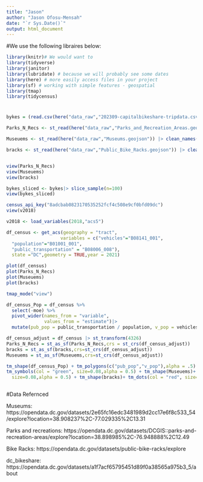 ```yaml
---
title: "Jason"
author: "Jason Ofosu-Mensah"
date: "`r Sys.Date()`"
output: html_document
---
```

#We use the following libraires below:
```r
library(knitr)# We would want to
library(tidyverse)
library(janitor)
library(lubridate) # because we will probably see some dates
library(here) # more easily access files in your project
library(sf) # working with simple features - geospatial
library(tmap)
library(tidycensus)
```
#
```r
bykes = (read.csv(here("data_raw","202309-capitalbikeshare-tripdata.csv"))) |> clean_names() 

Parks_N_Recs <- st_read(here("data_raw","Parks_and_Recreation_Areas.geojson")) |> clean_names()

Museuems <- st_read(here("data_raw","Museums.geojson")) |> clean_names()

bracks <- st_read(here("data_raw","Public_Bike_Racks.geojson")) |> clean_names()


view(Parks_N_Recs)
view(Museuems)
view(bracks)

```

```r

bykes_sliced <- bykes|> slice_sample(n=100)
view(bykes_sliced)
```

```r
census_api_key("8adcbab0823170535252fcf4c508e9cf0bfd09dc")
view(v2018)
```
```r
v2018 <- load_variables(2018,"acs5")
```
```r
df_census <- get_acs(geography = "tract",
                    variables = c("vehicles"="B08141_001",
  "population"="B01001_001",
  "public_transportation" = "B08006_008"),
  state ="DC",geometry = TRUE,year = 2021)
```
```r
plot(df_census)
plot(Parks_N_Recs)
plot(Museuems)
plot(bracks)
```

```r
tmap_mode("view")

df_census_Pop = df_census %>%
  select(-moe) %>%
  pivot_wider(names_from = "variable",
              values_from = "estimate")|>
  mutate(pub_pop = public_transportation / population, v_pop = vehicles / population)


```

```r
df_census_adjust = df_census |> st_transform(4326)
Parks_N_Recs = st_as_sf(Parks_N_Recs,crs = st_crs(df_census_adjust))
bracks = st_as_sf(bracks,crs=st_crs(df_census_adjust))
Museuems = st_as_sf(Museuems,crs=st_crs(df_census_adjust))

tm_shape(df_census_Pop) + tm_polygons(c("pub_pop","v_pop"),alpha = .5) + tm_shape(Parks_N_Recs)+
tm_symbols(col = "green", size=0.08,alpha = 0.5) + tm_shape(Museuems)+ tm_symbols(col = "violet",
  size=0.08,alpha = 0.5) + tm_shape(bracks)+ tm_dots(col = "red", size=0.004,alpha = 0.5)
```


```r

```



#Data Refernced

Museums: https://opendata.dc.gov/datasets/2e65fc16edc3481989d2cc17e6f8c533_54/explore?location=38.908237%2C-77.029335%2C13.31


Parks and recreations:
https://opendata.dc.gov/datasets/DCGIS::parks-and-recreation-areas/explore?location=38.898985%2C-76.948888%2C12.49

Bike Racks: https://opendata.dc.gov/datasets/public-bike-racks/explore

dc_bikeshare: https://opendata.dc.gov/datasets/a1f7acf65795451d89f0a38565a975b3_5/about

